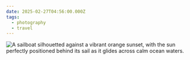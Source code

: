 ```yaml
---
date: 2025-02-27T04:56:00.000Z
tags:
  - photography
  - travel
---
```

![A sailboat silhouetted against a vibrant orange sunset, with the sun perfectly positioned behind its sail as it glides across calm ocean waters.](/assets/photos/20250227-IMG_2252.jpg)